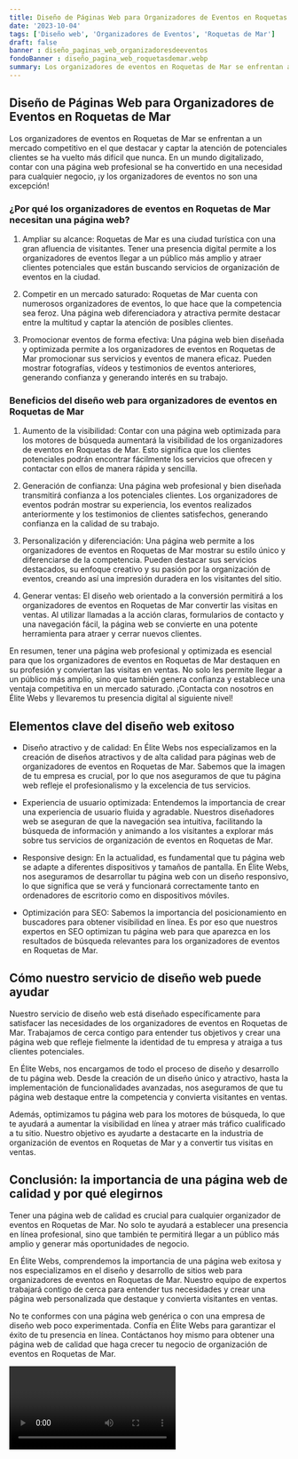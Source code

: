 ```yaml
---
title: Diseño de Páginas Web para Organizadores de Eventos en Roquetas de Mar
date: '2023-10-04'
tags: ['Diseño web', 'Organizadores de Eventos', 'Roquetas de Mar']
draft: false
banner : diseño_paginas_web_organizadoresdeeventos
fondoBanner : diseño_pagina_web_roquetasdemar.webp
summary: Los organizadores de eventos en Roquetas de Mar se enfrentan a un mercado competitivo en el que destacar y captar la atención de potenciales clientes se ha vuelto más difícil que nunca. En un mundo digitalizado, contar con una página web profesional se ha convertido en una necesidad para cualquier negocio, ¡y los organizadores de eventos no son una excepción!
---
```


## Diseño de Páginas Web para Organizadores de Eventos en Roquetas de Mar

Los organizadores de eventos en Roquetas de Mar se enfrentan a un mercado competitivo en el que destacar y captar la atención de potenciales clientes se ha vuelto más difícil que nunca. En un mundo digitalizado, contar con una página web profesional se ha convertido en una necesidad para cualquier negocio, ¡y los organizadores de eventos no son una excepción!

### ¿Por qué los organizadores de eventos en Roquetas de Mar necesitan una página web?

1. Ampliar su alcance: Roquetas de Mar es una ciudad turística con una gran afluencia de visitantes. Tener una presencia digital permite a los organizadores de eventos llegar a un público más amplio y atraer clientes potenciales que están buscando servicios de organización de eventos en la ciudad.

2. Competir en un mercado saturado: Roquetas de Mar cuenta con numerosos organizadores de eventos, lo que hace que la competencia sea feroz. Una página web diferenciadora y atractiva permite destacar entre la multitud y captar la atención de posibles clientes.

3. Promocionar eventos de forma efectiva: Una página web bien diseñada y optimizada permite a los organizadores de eventos en Roquetas de Mar promocionar sus servicios y eventos de manera eficaz. Pueden mostrar fotografías, vídeos y testimonios de eventos anteriores, generando confianza y generando interés en su trabajo.

### Beneficios del diseño web para organizadores de eventos en Roquetas de Mar

1. Aumento de la visibilidad: Contar con una página web optimizada para los motores de búsqueda aumentará la visibilidad de los organizadores de eventos en Roquetas de Mar. Esto significa que los clientes potenciales podrán encontrar fácilmente los servicios que ofrecen y contactar con ellos de manera rápida y sencilla.

2. Generación de confianza: Una página web profesional y bien diseñada transmitirá confianza a los potenciales clientes. Los organizadores de eventos podrán mostrar su experiencia, los eventos realizados anteriormente y los testimonios de clientes satisfechos, generando confianza en la calidad de su trabajo.

3. Personalización y diferenciación: Una página web permite a los organizadores de eventos en Roquetas de Mar mostrar su estilo único y diferenciarse de la competencia. Pueden destacar sus servicios destacados, su enfoque creativo y su pasión por la organización de eventos, creando así una impresión duradera en los visitantes del sitio.

4. Generar ventas: El diseño web orientado a la conversión permitirá a los organizadores de eventos en Roquetas de Mar convertir las visitas en ventas. Al utilizar llamadas a la acción claras, formularios de contacto y una navegación fácil, la página web se convierte en una potente herramienta para atraer y cerrar nuevos clientes.

En resumen, tener una página web profesional y optimizada es esencial para que los organizadores de eventos en Roquetas de Mar destaquen en su profesión y conviertan las visitas en ventas. No solo les permite llegar a un público más amplio, sino que también genera confianza y establece una ventaja competitiva en un mercado saturado. ¡Contacta con nosotros en Élite Webs y llevaremos tu presencia digital al siguiente nivel!

<GifSeo />

<Cta />

## Elementos clave del diseño web exitoso

- Diseño atractivo y de calidad: En Élite Webs nos especializamos en la creación de diseños atractivos y de alta calidad para páginas web de organizadores de eventos en Roquetas de Mar. Sabemos que la imagen de tu empresa es crucial, por lo que nos aseguramos de que tu página web refleje el profesionalismo y la excelencia de tus servicios.

- Experiencia de usuario optimizada: Entendemos la importancia de crear una experiencia de usuario fluida y agradable. Nuestros diseñadores web se aseguran de que la navegación sea intuitiva, facilitando la búsqueda de información y animando a los visitantes a explorar más sobre tus servicios de organización de eventos en Roquetas de Mar.

- Responsive design: En la actualidad, es fundamental que tu página web se adapte a diferentes dispositivos y tamaños de pantalla. En Élite Webs, nos aseguramos de desarrollar tu página web con un diseño responsivo, lo que significa que se verá y funcionará correctamente tanto en ordenadores de escritorio como en dispositivos móviles.

- Optimización para SEO: Sabemos la importancia del posicionamiento en buscadores para obtener visibilidad en línea. Es por eso que nuestros expertos en SEO optimizan tu página web para que aparezca en los resultados de búsqueda relevantes para los organizadores de eventos en Roquetas de Mar.

## Cómo nuestro servicio de diseño web puede ayudar

Nuestro servicio de diseño web está diseñado específicamente para satisfacer las necesidades de los organizadores de eventos en Roquetas de Mar. Trabajamos de cerca contigo para entender tus objetivos y crear una página web que refleje fielmente la identidad de tu empresa y atraiga a tus clientes potenciales.

En Élite Webs, nos encargamos de todo el proceso de diseño y desarrollo de tu página web. Desde la creación de un diseño único y atractivo, hasta la implementación de funcionalidades avanzadas, nos aseguramos de que tu página web destaque entre la competencia y convierta visitantes en ventas.

Además, optimizamos tu página web para los motores de búsqueda, lo que te ayudará a aumentar la visibilidad en línea y atraer más tráfico cualificado a tu sitio. Nuestro objetivo es ayudarte a destacarte en la industria de organización de eventos en Roquetas de Mar y a convertir tus visitas en ventas.

## Conclusión: la importancia de una página web de calidad y por qué elegirnos

Tener una página web de calidad es crucial para cualquier organizador de eventos en Roquetas de Mar. No solo te ayudará a establecer una presencia en línea profesional, sino que también te permitirá llegar a un público más amplio y generar más oportunidades de negocio.

En Élite Webs, comprendemos la importancia de una página web exitosa y nos especializamos en el diseño y desarrollo de sitios web para organizadores de eventos en Roquetas de Mar. Nuestro equipo de expertos trabajará contigo de cerca para entender tus necesidades y crear una página web personalizada que destaque y convierta visitantes en ventas.

No te conformes con una página web genérica o con una empresa de diseño web poco experimentada. Confía en Élite Webs para garantizar el éxito de tu presencia en línea. Contáctanos hoy mismo para obtener una página web de calidad que haga crecer tu negocio de organización de eventos en Roquetas de Mar.

<Video />

<CtaBot job='Organizadores de Eventos' city='Roquetas de Mar'/>

<Gmaps query='Roquetas de Mar+españa+maps' />